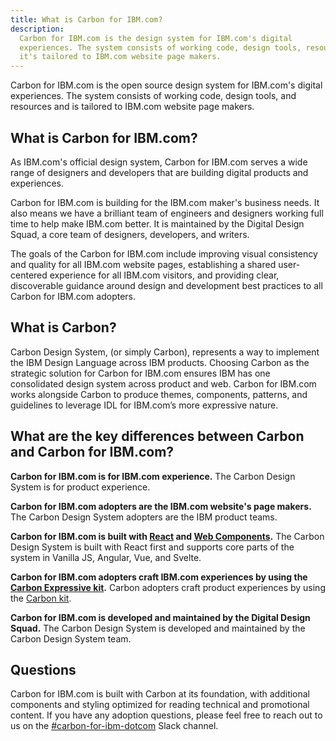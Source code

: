 ```yaml
---
title: What is Carbon for IBM.com?
description:
  Carbon for IBM.com is the design system for IBM.com's digital
  experiences. The system consists of working code, design tools, resources and
  it's tailored to IBM.com website page makers.
---
```


<PageDescription>

Carbon for IBM.com is the open source design system for IBM.com's digital experiences. The system consists of working code, design tools, and resources and is tailored to IBM.com website page makers.

</PageDescription>

## What is Carbon for IBM.com?

As IBM.com's official design system, Carbon for IBM.com serves a wide range of designers and
developers that are building digital products and experiences.

Carbon for IBM.com is building for the IBM.com maker's business needs. It also means we have a brilliant team of engineers
and designers working full time to help make IBM.com better. It is maintained by the Digital Design Squad, a
core team of designers, developers, and writers. 

The goals of the Carbon for IBM.com include improving visual consistency and quality for all IBM.com website pages,
establishing a shared user-centered experience for all IBM.com visitors, and providing
clear, discoverable guidance around design and development best practices to all Carbon for IBM.com adopters.

## What is Carbon?

Carbon Design System, (or simply Carbon), represents a way to implement the IBM Design Language across IBM products. Choosing Carbon as the strategic solution for Carbon for IBM.com ensures IBM has one consolidated design system across product and web. Carbon for IBM.com works alongside Carbon to produce themes, components, patterns, and guidelines to leverage IDL for IBM.com’s more expressive nature.


## What are the key differences between Carbon and Carbon for IBM.com?

**Carbon for IBM.com is for IBM.com experience.** 
The Carbon Design System is for product experience.

**Carbon for IBM.com adopters are the IBM.com website's page makers.** 
The Carbon Design System adopters are the IBM product teams.

**Carbon for IBM.com is built with <a href="https://ibmdotcom-react.mybluemix.net/?path=/story/overview-getting-started--page" target="_blank">React</a> and <a href="https://ibmdotcom-web-components.mybluemix.net/?path=/story/overview-getting-started--page" target="_blank">Web Components</a>.** 
The Carbon Design System is built with React first and supports core parts of the system in Vanilla JS, Angular, Vue, and Svelte.

**Carbon for IBM.com adopters craft IBM.com experiences by using the [Carbon Expressive kit](https://ibmdotcom-library.s3-web.us-south.cloud-object-storage.appdomain.cloud/deploy-previews/922/designing#Get-the-kit).** Carbon adopters craft product experiences by using the <a href="https://www.carbondesignsystem.com/designing/kits/sketch/" target="_blank">Carbon kit</a>.

**Carbon for IBM.com is developed and maintained by the Digital Design Squad.** 
The Carbon Design System is developed and maintained by the Carbon Design System team.


## Questions

Carbon for IBM.com is built with Carbon at its foundation, with additional components and styling optimized for reading technical and promotional content. If you have any adoption questions, please feel free to reach out to us on the <a href="https://cognitive-app.slack.com/archives/C2PLX8GQ6" target="_blank">#carbon-for-ibm-dotcom</a> Slack channel. 


